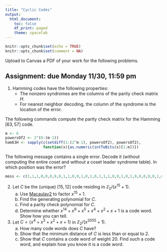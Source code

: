 ```yaml
---
title: "Cyclic Codes"
output:
  html_document:
    toc: false
    df_print: paged
    theme: spacelab
---
```


```r
knitr::opts_chunk$set(echo = TRUE)
knitr::opts_chunk$set(comment = NA)
```

Upload to Canvas a PDF of your work for the following problems. 

## Assignment: due Monday 11/30, 11:59 pm

1. Hamming codes have the following properties:
    - The nonzero syndromes are the columns of the parity check matrix $H$.
    - For nearest neighbor decoding, the column of the syndrome is the location of the error.
    
The following commands compute the parity check matrix for the Hamming $[63,57]$ code. 

```r
m <- 6
powersOf2 <- 2^(0:(m-1))
ham63H <- sapply(c(setdiff(1:(2^m-1), powersOf2), powersOf2), 
                 function(x){as.numeric(intToBits(x)[1:m])})
```

The following message contains a single error. Decode it (without computing the entire coset and without a coset leader syndrome table). In which position was the error? 

```r
mess <- c(1,1,1,0,0,0,0,0,1,1,0,0,1,0,1,0,1,1,1,0,0,1,0,1,0,0,0,0,0,1,0,1,1,1,0,1,0,1,1,1,0,1,1,0,1,0,1,0,0,0,1,1,0,1,0,0,1,1,1,0,1,0,0)
```

2. Let $C$ be the (unique) $[15, 12]$ code residing in $\mathbb{Z}_2/(x^{15} + 1)$.
    a. Use [Macaulay2](http://web.macaulay2.com/) to factor $x^{15}+1$.
    b. Find the generating polynomial for $C$.
    c. Find a parity check polynomial for $C$.
    d. Determine whether $x^{14} + x^{9} + x^5 + x^4 + x^2 + x + 1$ is a code word. Show how you can tell.

3.  Let $C = \langle x^4+x^3+x^2+x+1 \rangle$ in $\mathbb{Z}_2/(x^{2055} + 1)$.
    a. How many code words does $C$ have?
    b. Show that the minimum distance of $C$ is less than or equal to 2.
    c. Show that $C$ contains a code word of weight $20$. Find such a code word, and explain how you know it is a code word.
